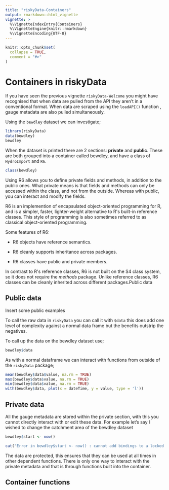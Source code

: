 ```yaml
---
title: "riskyData-Containers"
output: rmarkdown::html_vignette
vignette: >
  %\VignetteIndexEntry{Containers}
  %\VignetteEngine{knitr::rmarkdown}
  %\VignetteEncoding{UTF-8}
---
```


```r
knitr::opts_chunk$set(
  collapse = TRUE,
  comment = "#>"
)
```

# Containers in riskyData

If you have seen the previous vignette `riskyData-Welcome` you might have recognised that when data are pulled from the API they aren't in a conventional format. When data are scraped using the `loadAPI()` function , gauge metadata are also pulled simultaneously.

Using the `bewdley` dataset we can investigate;

```r
library(riskyData)
data(bewdley)
bewdley
```

When the dataset is printed there are 2 sections: **private** and **public**. These are both grouped into a container called bewdley, and have a class of `HydroImport` and `R6`.

```r
class(bewdley)
```

Using R6 allows you to define private fields and methods, in addition to the public ones. What private means is that fields and methods can only be accessed within the class, and not from the outside. Whereas with public, you can interact and modify the fields.

R6 is an implemention of encapsulated object-oriented programming for R, and is a simpler, faster, lighter-weight alternative to R\'s built-in reference classes. This style of programming is also sometimes referred to as classical object-oriented programming.

Some features of R6:

-   R6 objects have reference semantics.

-   R6 cleanly supports inheritance across packages.

-   R6 classes have public and private members.

In contrast to R\'s reference classes, R6 is not built on the S4 class system, so it does not require the *methods* package. Unlike reference classes, R6 classes can be cleanly inherited across different packages.Public data

## Public data

Insert some public examples

To call the raw data in `riskyData` you can call it with `$data` this does add one level of complexity against a normal data frame but the benefits outstrip the negatives.

To call up the data on the bewdley dataset use;

```r
bewdley$data
```

As with a normal dataframe we can interact with functions from outside of the `riskyData` package;

```r
mean(bewdley$data$value, na.rm = TRUE)
max(bewdley$data$value, na.rm = TRUE)
min(bewdley$data$value, na.rm = TRUE)
with(bewdley$data, plot(x = dateTime, y = value, type = 'l'))
```

## Private data

All the gauge metadata are stored within the private section, with this you cannot directly interact with or edit these data. For example let's say I wished to change the catchment area of the bewdley dataset

```r
bewdley$start <- now()
```

```r
cat("Error in bewdley$start <- now() : cannot add bindings to a locked environment\n")
```

The data are protected, this ensures that they can be used at all times in other dependent functions. There is only one way to interact with the private metadata and that is through functions built into the container.

## Container functions
